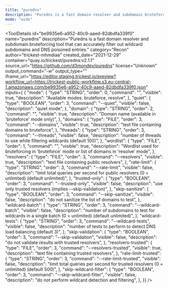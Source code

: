 ```yaml
---
title: "puredns"
description: "Puredns is a fast domain resolver and subdomain bruteforcing tool that can accurately filter out wildcard subdomains and DNS poisoned entries."
mode: "wide"
---
```



<ToolDetails
  id="be9935e6-a952-40c9-aaed-82dbdfa339f0"
  name="puredns"
  description="Puredns is a fast domain resolver and subdomain bruteforcing tool that can accurately filter out wildcard subdomains and DNS poisoned entries."
  category="Recon"
  author="trickest-mhmdiaa"
  created_date="2021-12-29"
  container="quay.io/trickest/puredns:v2.1.1"
  source_url="https://github.com/d3mondev/puredns"
  license="Unknown"
  output_command="-w"
  output_type=""
  iframe_url="https://editor.staging.trickest.io/preview?workflow_url=https://trickest-public-workflow.s3.eu-central-1.amazonaws.com/be9935e6-a952-40c9-aaed-82dbdfa339f0.json"
  inputs={ {
  "mode": {
    "type": "STRING",
    "order": 0,
    "command": "",
    "visible": true,
    "description": "Available modes: bruteforce, resolve",
  },
  "quiet": {
    "type": "BOOLEAN",
    "order": 3,
    "command": "--quiet",
    "visible": false,
    "description": "quiet mode",
  },
  "domain": {
    "type": "STRING",
    "order": 2,
    "command": "",
    "visible": true,
    "description": "Domain name (available in 'bruteforce' mode only)",
  },
  "domains": {
    "type": "FILE",
    "order": 3,
    "command": "--domains",
    "visible": true,
    "description": "text file containing domains to bruteforce",
  },
  "threads": {
    "type": "STRING",
    "order": 3,
    "command": "--threads",
    "visible": false,
    "description": "number of threads to use while filtering wildcards (default 100)",
  },
  "wordlist": {
    "type": "FILE",
    "order": 1,
    "command": "",
    "visible": true,
    "description": "Wordlist used for bruteforcing in 'bruteforce' mode or list of domains in 'resolve' mode",
  },
  "resolvers": {
    "type": "FILE",
    "order": 3,
    "command": "--resolvers",
    "visible": true,
    "description": "text file containing public resolvers",
  },
  "rate-limit": {
    "type": "STRING",
    "order": 3,
    "command": "--rate-limit",
    "visible": false,
    "description": "limit total queries per second for public resolvers (0 = unlimited) (default unlimited)",
  },
  "trusted-only": {
    "type": "BOOLEAN",
    "order": 3,
    "command": "--trusted-only",
    "visible": false,
    "description": "use only trusted resolvers (implies --skip-validation)",
  },
  "skip-sanitize": {
    "type": "BOOLEAN",
    "order": 3,
    "command": "--skip-sanitize",
    "visible": false,
    "description": "do not sanitize the list of domains to test",
  },
  "wildcard-batch": {
    "type": "STRING",
    "order": 3,
    "command": "--wildcard-batch",
    "visible": false,
    "description": "number of subdomains to test for wildcards in a single batch (0 = unlimited) (default unlimited)",
  },
  "wildcard-tests": {
    "type": "STRING",
    "order": 3,
    "command": "--wildcard-tests",
    "visible": false,
    "description": "number of tests to perform to detect DNS load balancing (default 3)",
  },
  "skip-validation": {
    "type": "BOOLEAN",
    "order": 3,
    "command": "--skip-validation",
    "visible": false,
    "description": "do not validate results with trusted resolvers",
  },
  "resolvers-trusted": {
    "type": "FILE",
    "order": 3,
    "command": "--resolvers-trusted",
    "visible": true,
    "description": "text file containing trusted resolvers",
  },
  "rate-limit-trusted": {
    "type": "STRING",
    "order": 3,
    "command": "--rate-limit-trusted",
    "visible": false,
    "description": "limit total queries per second for trusted resolvers (0 = unlimited) (default 500)",
  },
  "skip-wildcard-filter": {
    "type": "BOOLEAN",
    "order": 3,
    "command": "--skip-wildcard-filter",
    "visible": false,
    "description": "do not perform wildcard detection and filtering",
  },
}}
/>